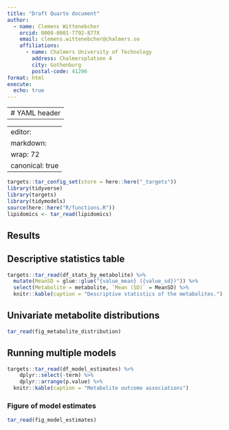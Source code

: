 ```yaml
---
title: "Draft Quarto document"
author:
  - name: Clemens Wittenebcher
    orcid: 0000-0001-7792-877X
    email: clemens.wittenebcher@chalmers.se
    affiliations:
      - name: Chalmers University of Technology
        address: Chalmersplatsen 4
        city: Gothenburg
        postal-code: 41296
format: html
execute:
  echo: true
---
```


---
# YAML header
---

---
editor:
  markdown:
    wrap: 72
    canonical: true
---

```r
targets::tar_config_set(store = here::here("_targets"))
library(tidyverse)
library(targets)
library(tidymodels)
source(here::here("R/functions.R"))
lipidomics <- tar_read(lipidomics)
```

## Results

## Descriptive statistics table

```r
targets::tar_read(df_stats_by_metabolite) %>% 
  mutate(MeanSD = glue::glue("{value_mean} ({value_sd})")) %>%
  select(Metabolite = metabolite, `Mean (SD)` = MeanSD) %>%
  knitr::kable(caption = "Descriptive statistics of the metabolites.")
```

## Univariate metabolite distributions

```r
tar_read(fig_metabolite_distribution)
```

## Running multiple models

```r
targets::tar_read(df_model_estimates) %>%
    dplyr::select(-term) %>% 
    dplyr::arrange(p.value) %>% 
  knitr::kable(caption = "Metabolite outcome associations")

```

### Figure of model estimates

```r
tar_read(fig_model_estimates)
```
